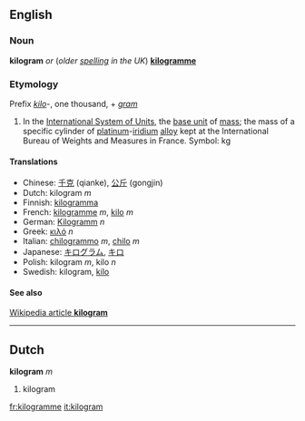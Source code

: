 ==English==
===Noun===
'''kilogram''' ''or'' (''older [[spelling]] in the UK'') '''[[kilogramme]]'''

===Etymology===

Prefix ''[[kilo]]''-, one thousand, + ''[[gram]]''

#In the [[International System of Units]], the [[base unit]] of [[mass]]; the mass of a specific cylinder of [[platinum]]-[[iridium]] [[alloy]] kept at the International Bureau of Weights and Measures in France.  Symbol: kg

====Translations====
*Chinese: [[千克]] (qianke), [[公斤]] (gongjin)
*Dutch: kilogram ''m''
*Finnish: [[kilogramma]]
*French: [[kilogramme]] ''m'', [[kilo]] ''m''
*German: [[Kilogramm]] ''n''
*Greek: [[κιλό]] ''n''
*Italian: [[chilogrammo]] ''m'', [[chilo]] ''m''
*Japanese: [[キログラム]], [[キロ]]
*Polish: kilogram ''m'', kilo ''n''
*Swedish: kilogram, [[kilo]]

====See also====
[[w:kilogram|Wikipedia article '''kilogram''']]

----

==Dutch==
'''kilogram''' ''m''

# kilogram

[[fr:kilogramme]]
[[it:kilogram]]